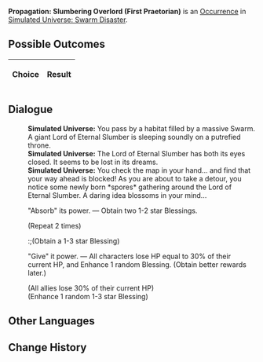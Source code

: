 {{Simulated Universe Event Infobox
|title         = Propagation: Slumbering Overlord (First Praetorian)
|image         = Random Event 4.png
|type          =
|domains_su    = 
|domains_ext   = 
|domains_swarm = Swarm
|domains_gng   = 
|requirements  =
|prev          = {{tx}}
|next          = {{tx}}
|indexRewards  =
|characters    = 
}}
'''Propagation: Slumbering Overlord (First Praetorian)''' is an [[Simulated Universe/Occurrence|Occurrence]] in [[Simulated Universe: Swarm Disaster]].

==Possible Outcomes==
{| class="article-table"
!Choice
!Result

|}

<!--
==Gameplay Notes==

-->
==Dialogue==
{{Dialogue Start}}
:'''Simulated Universe:''' You pass by a habitat filled by a massive Swarm. A giant Lord of Eternal Slumber is sleeping soundly on a putrefied throne.
:'''Simulated Universe:''' The Lord of Eternal Slumber has both its eyes closed. It seems to be lost in its dreams.
:'''Simulated Universe:''' You check the map in your hand... and find that your way ahead is blocked! As you are about to take a detour, you notice some newly born *spores* gathering around the Lord of Eternal Slumber. A daring idea blossoms in your mind...
:{{DIcon|Star}} "Absorb" its power. &mdash; Obtain two 1-2 star Blessings.
:;(Repeat 2 times)
::;(Obtain a 1-3 star Blessing)
:{{DIcon|Star}} "Give" it power. &mdash; All characters lose HP equal to 30% of their current HP, and Enhance 1 random Blessing. (Obtain better rewards later.)
:;(All allies lose 30% of their current HP)
:;(Enhance 1 random 1-3 star Blessing)
{{Dialogue End}}

==Other Languages==
{{Other Languages
|en    = Propagation: Slumbering Overlord (First Praetorian)
|zhs   = 繁育•沉睡领主（一级卫戍）
|zht   = 繁育•沉睡領主（一級衛戍）
|ja    = {{Rubi|繁殖|はんしょく}}・{{Rubi|深眠|しんみん}}の{{Rubi|領主|りょうしゅ}}（{{Rubi|一級守備|いっきゅうしゅび}}）
|ko    = 번식•깊이 잠든 영주(1급 경비)
|es    = Propagación: Cacique dormido (primer pretoriano)
|fr    = Le seigneur assoupi de la Propagation (premier prétorien)
|ru    = Распространение: Повелитель сна (гарнизон ур. 1)
|th    = แพร่พันธุ์: ท่านผู้หลับใหล (กองกำลังระดับ 1)
|vi    = Sinh Sôi - Lãnh Chúa Ngủ Say (Cảnh Vệ Cấp 1)
|de    = Die Ausbreitung: Schlafender Herrscher (Garnisonsstufe 1)
|id    = Propagation: Raja yang Tertidur (Garnisun Tingkat 1)
|pt    = Propagação: Soberano Adormecido (Primeiro Pretoriano)
}}

==Change History==
{{Change History|1.0}}
